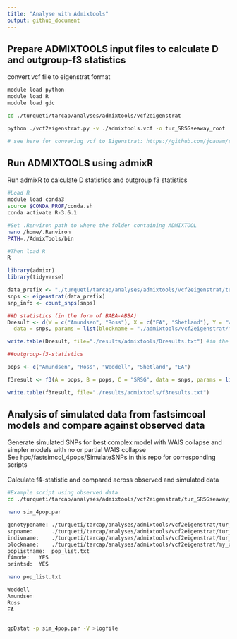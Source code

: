 ```yaml
---
title: "Analyse with Admixtools"
output: github_document
---
```


## Prepare ADMIXTOOLS input files to calculate D and outgroup-f3 statistics

convert vcf file to eigenstrat format  
```bash
module load python
module load R 
module load gdc

cd ./turqueti/tarcap/analyses/admixtools/vcf2eigenstrat

python ./vcf2eigenstrat.py -v ./admixtools.vcf -o tur_SRSGseaway_root

# see here for convering vcf to Eigenstrat: https://github.com/joanam/scripts/blob/master/convertVCFtoEigenstrat.sh
```

## Run ADMIXTOOLS using admixR

Run admixR to calculate D statistics and outgroup f3 statistics  

```bash
#Load R
module load conda3
source $CONDA_PROF/conda.sh
conda activate R-3.6.1

#Set .Renviron path to where the folder containing ADMIXTOOL
nano /home/.Renviron
PATH=./AdmixTools/bin

#Then load R
R
```

```r
library(admixr)
library(tidyverse)

data_prefix <- "./turqueti/tarcap/analyses/admixtools/vcf2eigenstrat/tur_SRSGseaway_root"
snps <- eigenstrat(data_prefix)
snp_info <- count_snps(snps)

##D statistics (in the form of BABA-ABBA)
Dresult <- d(W = c("Amundsen", "Ross"), X = c("EA", "Shetland"), Y = "Weddell", Z = "SRSG",
  data = snps, params = list(blockname = "./admixtools/vcf2eigenstrat/my_contigs.txt"))

write.table(Dresult, file="./results/admixtools/Dresults.txt") #in the form of BABA-ABBA

##outgroup-f3-statistics 

pops <- c("Amundsen", "Ross", "Weddell", "Shetland", "EA")

f3result <- f3(A = pops, B = pops, C = "SRSG", data = snps, params = list(blockname = "./admixtools/vcf2eigenstrat/my_contigs.txt"))

write.table(f3result, file="./results/admixtools/f3results.txt")
```


## Analysis of simulated data from fastsimcoal models and compare against observed data

Generate simulated SNPs for best complex model with WAIS collapse and simpler models with no or partial WAIS collapse 
<br>
See hpc/fastsimcol_4pops/SimulateSNPs in this repo for corresponding scripts  
<br>
Calculate f4-statistic and compared across observed and simulated data
```bash
#Example script using observed data 
cd ./turqueti/tarcap/analyses/admixtools/vcf2eigenstrat/tur_SRSGseaway_root

nano sim_4pop.par

genotypename: ./turqueti/tarcap/analyses/admixtools/vcf2eigenstrat/tur_SRSGseaway_root.geno
snpname:      ./turqueti/tarcap/analyses/admixtools/vcf2eigenstrat/tur_SRSGseaway_root.snp
indivname:    ./turqueti/tarcap/analyses/admixtools/vcf2eigenstrat/tur_SRSGseaway_root.ind
blockname:    ./turqueti/tarcap/analyses/admixtools/vcf2eigenstrat/my_contigs.txt
poplistname:  pop_list.txt
f4mode:   YES      
printsd:  YES

nano pop_list.txt

Weddell
Amundsen
Ross
EA


qpDstat -p sim_4pop.par -V >logfile

```
